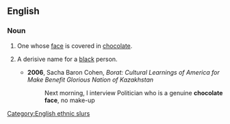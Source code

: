 ==English==

===Noun===
{{en-noun|head=[[chocolate]] [[face]]}}

# One whose [[face]] is covered in [[chocolate]].
# {{rare|offensive}} A derisive name for a [[black]] person.
#* '''2006''', Sacha Baron Cohen, ''Borat: Cultural Learnings of America for Make Benefit Glorious Nation of Kazakhstan''
#*: Next morning, I interview Politician who is a genuine '''chocolate face''', no make-up

[[Category:English ethnic slurs]]